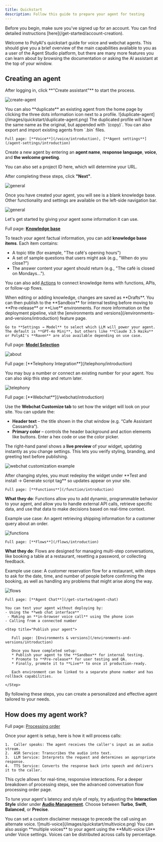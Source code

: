 ```yaml
---
title: Quickstart
description: Follow this guide to prepare your agent for testing
---
```


<Info>
  Before you begin, make sure you've signed up for an account. You can find detailed instructions [here](/get-started/account-creation).
</Info>

Welcome to PolyAI's quickstart guide for voice and webchat agents. This should give you a brief overview of the main capabilities available to you
as a user of the Agent Studio platform, but there are many more features you can learn about by browsing the documentation or asking the AI assistant at the top of your window.

## Creating an agent

<Steps>
  <Step title="Start the creation process">
    After logging in, click **"Create assistant"** to start the process.

![create-agent](/images/quickstart/create-assistant.png)

<Info>
  You can also **duplicate** an existing agent from the home page by clicking the three dots information icon next to a profile.
   ![duplicate-agent](/images/quickstart/duplicate-agent.png)
   The duplicated profile will have the same name as the original, but appended with `(copy)`. You can also export and import existing agents from `.bin` files.
</Info>

  </Step>

  <Step title="Set a name, response language, voice, and greeting line">

    Full page: [**Voice**](/voice/introduction), [**Agent settings**](/agent-settings/introduction)

Create a new agent by entering an **agent name**, **response language**, **voice**, and **the welcome greeting**.

You can also set a project ID here, which will determine your URL.

After completing these steps, click **"Next"**.

![general](/images/quickstart/general.png)

  </Step>

<Step title="Entering Agent Studio and the knowledge base">

Once you have created your agent, you will see is a blank knowledge base. Other functionality and settings are available on the left-side navigation bar.

![general](/images/quickstart/home.png)

</Step>

<Step title="Add a knowledge base item">

Let's get started by giving your agent some information it can use.

Full page: [**Knowledge base**](/knowledge-base/introduction)

To teach your agent factual information, you can add **knowledge base items**.
Each item contains:
- A topic title (for example, "The café's opening hours")
- A set of sample questions that users might ask (e.g., "When do you close?")
- The answer content your agent should return (e.g., "The café is closed on Mondays…").

You can also add [Actions](/knowledge-base/how-to-setup-action/introduction) to connect knowledge items with functions, APIs, or follow-up flows.

<Tip>
  When editing or adding knowledge, changes are saved as **Drafts**. You can then publish to the **Sandbox** for internal testing before moving to **Pre-release** or **Live** environments. For more information on the deployment pipeline, visit the [environments and versions](/environments-and-versions/introduction) feature page.
</Tip>

</Step>

<Step title="Change your language model">

    Go to **Settings → Model** to select which LLM will power your agent. The default is **GPT-4o Mini**, but others like **Claude 3.5 Haiku** or PolyAI's **Raven** are also available depending on use case.

Full page: [**Model Selection**](/agent-settings/model-use)

  </Step>

![about](/images/agent-about.png)

  <Step title="[Voice agents only] Select a number for telephony integration">
    Full page: [**Telephony Integration**](/telephony/introduction)

You may buy a number or connect an existing number for your agent. You can also skip this step and return later.

![telephony](/images/quickstart/telephony.png)

</Step>

<Step title="[Webchat agents only] Design your chat widget">
  Full page: [**Webchat**](/webchat/introduction)

Use the **Webchat Customize tab** to set how the widget will look on your site.
You can update the:

- **Header text** – the title shown in the chat window (e.g. “Cafe Assistant Cassandra”).
- **Primary color** – controls the header background and action elements like buttons. Enter a hex code or use the color picker.

The right-hand panel shows a **live preview** of your widget, updating instantly as you change settings. This lets you verify styling, branding, and greeting text before publishing.

![webchat customization example](/images/quickstart/webchat.png)

<Info>
After changing styles, you must redeploy the widget under **Test and install → Generate script tag** so updates appear on your site.
</Info>

</Step>

  <Step title="[Advanced] Integrate functions into your knowledge base">

    Full page: [**Functions**](/function/introduction)

**What they do**: Functions allow you to add dynamic, programmable behavior to your agent, and allow you to handle external API calls, retrieve specific data, and use that data to make decisions based on real-time context.

Example use case: An agent retrieving shipping information for a customer query about an order.

![functions](/images/quickstart/functions.png)

  </Step>

  <Step title="[Advanced] Add a flow to your project">

    Full page: [**Flows**](/flows/introduction)

**What they do**: Flows are designed for managing multi-step conversations, like booking a table at a restaurant, resetting a password, or collecting feedback.

Example use case: A customer reservation flow for a restaurant, with steps to ask for the date, time, and number of people before confirming the booking, as well as handling any problems that might arise along the way.

![flows](/images/quickstart/flows.png)

  </Step>

  <Step title="Test your agent (web-chat, browser call, or phone)">

    Full page: [**Agent Chat**](/get-started/agent-chat)

    You can test your agent without deploying by:
    - Using the **web chat interface**
     - Making an **in-browser voice call** using the phone icon
    - Calling from a connected number

  </Step>

    <Step title="Publish your agent">

       Full page: [Environments & versions](/environments-and-versions/introduction)

       Once you have completed setup:
       * Publish your agent to the **Sandbox** for internal testing.
       * Promote to **Pre-release** for user testing and QA.
       * Finally, promote it to **Live** to once it production-ready.

       Each environment can be linked to a separate phone number and has rollback capabilities.

    </Step>

</Steps>

By following these steps, you can create a personalized and effective agent tailored to your needs.

## How does my agent work?

Full page: [Processing order](/essentials/order)

Once your agent is setup, here is how it will process calls:

	1.	Caller speaks: The agent receives the caller's input as an audio stream.
	2.	ASR Service: Transcribes the audio into text.
	3.	LLM Service: Interprets the request and determines an appropriate response.
	4.	TTS Service: Converts the response back into speech and delivers it to the caller.

This cycle allows for real-time, responsive interactions. For a deeper breakdown of processing steps, see the advanced conversation flow processing order page.

<Tip>To tune your agent's latency and style of reply, try adjusting the **Interaction Style** slider under [**Audio Management**](/audio-management/introduction). Choose between **Turbo**, **Swift**, **Balanced**, or **Precise**.</Tip>

<Tip>
  You can set a custom disclaimer message to precede the call using an alternate voice.
     ![multi-voice](/images/quickstart/multivoice.png)
  You can also assign **multiple voices** to your agent using the **Multi-voice UI** under Voice settings. Voices can be distributed across calls by percentage.
</Tip>
